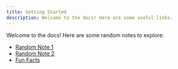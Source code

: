```yaml
---
title: Getting Started
description: Welcome to the docs! Here are some useful links.
---
```

Welcome to the docs! Here are some random notes to explore:

- [Random Note 1](./random-note-1.md)
- [Random Note 2](./random-note-2.md)
- [Fun Facts](./fun-facts.md)
